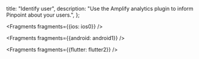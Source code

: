   title: "Identify user",
  description: "Use the Amplify analytics plugin to inform Pinpoint about your users.",
};


<Fragments fragments={{ios: ios0}} />


<Fragments fragments={{android: android1}} />


<Fragments fragments={{flutter: flutter2}} />